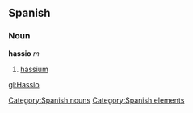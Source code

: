 == Spanish == {{wikipediaAlt|hassium}}
=== Noun ===
'''hassio''' ''m''
# [[hassium]]

[[Category:Spanish nouns]]
[[Category:Spanish elements]]

[[gl:Hassio]]